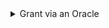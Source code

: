 <details><summary>Grant via an Oracle</summary>
You can create a condition for a grant command to be issued by specifying an oracle app to check certain parameters, such as token ownership for example. Only if the oracle returns <code>true</code> then is the permission request approved.
Here's the syntax of how to implement this:
<pre>
grant &lt;entity&gt; &lt;app&gt; &lt;roleName&gt; [defaultPermissionManager] --oracle &lt;oracleAppName&gt;
</pre>

An excellent example of that is the [1hive token oracle](https://github.com/1Hive/token-oracle#readme) Aragon app, which is an [ACL oracle](https://hack.aragon.org/docs/aragonos-ref#parameter-interpretation) that returns true when the address that acts has a specific token. Take a look at this example:

```
grant ANY_ENTITY voting CREATE_VOTES_ROLE voting --oracle token-oracle.open
```
 
This action would grant any entity permission to create votes if they have a specific token. The token and minimum amount of tokens needed to hold would be specified when the app is installed to the DAO.

</details>